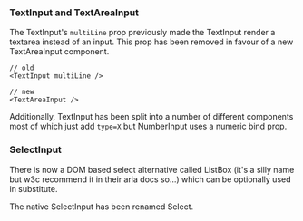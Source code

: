
<Meta title="Migration Guides/Form Components" />

### TextInput and TextAreaInput

The TextInput's `multiLine` prop previously made the TextInput render a textarea instead of an input. This prop has been removed in favour of a new TextAreaInput component.

```tsx
// old
<TextInput multiLine />

// new
<TextAreaInput />
```

Additionally, TextInput has been split into a number of different components most of which just add `type=X` but NumberInput uses a numeric bind prop.

### SelectInput

There is now a DOM based select alternative called ListBox (it's a silly name but w3c recommend it in their aria docs so...) which can be optionally used in substitute.

The native SelectInput has been renamed Select.
